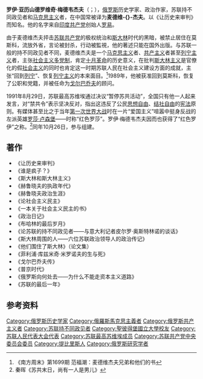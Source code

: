 {{NoteTA
|1=zh-tw:羅伊·亞歷山德羅維奇·梅德維傑夫;zh-hk:羅伊·亞歷山德羅維奇·梅德韋傑夫;zh-cn:罗伊·亚历山德罗维奇·梅德韦杰夫;
|2=zh-tw:羅伊·梅德維傑夫;zh-hk:羅伊·梅德韋傑夫;zh-cn:罗伊·梅德韦杰夫;
|3=zh-tw:梅德維傑夫;zh-hk:梅德韋傑夫;zh-cn:麦德维杰夫;
}}
{{Infobox person
| 姓名     = 罗伊·亚历山德罗维奇·梅德韦杰夫
| 圖像     = Рой Александрович Медведев.jpg
| 圖像大小 = 
| 出生日期 = {{Birth date and age|1925|11|14}}
| 出生地   = {{flag|蘇聯}}[[格魯吉亞|格魯吉亞]][[提比里西|提比里西]]
| 受洗     = 
| 死亡日期 = 
| 死亡地   = 
| 國籍     = {{flag|Russia}}
| 籍貫     = 俄罗斯
| 教育程度 = 
| 母校     =
| 職業     = [[作家|作家]]
| 知名作品 = 《让历史来审判》<br>《斯大林和斯大林主义》<br>《赫鲁晓夫的执政年代》<br>《苏联的最后一年》<br>《普京时代》
| 政黨     = [[苏联共产党|苏联共产党]]<br>{{link-ru|劳动人民社会党|Социалистическая партия трудящихся}}
| 宗教信仰 = [[无神论|无]]
| 配偶     = 
| 子女     = 
| 父母     = 
| 親屬     = 
}}
'''罗伊·亚历山德罗维奇·梅德韦杰夫'''（{{lang-ru|Рой Александрович Медведев}}；{{bd|1925年|11月14日||}}），[[俄罗斯|俄罗斯]]历史学家、政治作家，苏联持不同政见者和[[马克思主义|马克思主义]]者，在中国常被译为'''麦德维-{}-杰夫'''。以《让历史来审判》而知名。他的名字来自[[印度共产党|印度共产党]]创始人[[罗易|罗易]]。

由于麦德维杰夫抨击[[苏联共产党|苏联共产党]]的极权统治和[[斯大林|斯大林]]时代的黑暗，被禁止居住在莫斯科，流放外省，言论被封杀，行动被監視，他的著述只能在国外出版。与苏联一般的持不同政见者不同，麦德维杰夫是一个[[马克思主义|马克思主义]]者、[[共产主义|共产主义]]者甚至[[列宁主义|列宁主义]]者，主张[[社会主义|社会主义]][[多党制|多党制]]，肯定[[十月革命|十月革命]]的历史意义，在批判[[斯大林主义|斯大林主义]]是官僚化的假[[社会主义|社会主义]]的同时也肯定这一时期苏联人民在社会主义建设方面的成就，主张“回到[[列宁|列宁]]”、恢复[[列宁主义|列宁主义]]的本来面目。<ref>《南方周末》第1699期 范福潮：麦德维杰夫兄弟和他们的书</ref>1989年，他被获准回到莫斯科，恢复了公职和党籍，并被任命为[[戈尔巴乔夫|戈尔巴乔夫]]的顾问。

1991年8月29日，苏联最高苏维埃通过决议“暂停苏共活动”，全国只有他一人起来发言，对“禁共令”表示坚决反对，指出这违反了公民[[思想自由|思想自由]]、[[结社自由|结社自由]]的[[宪法|宪法]]原则。有媒体甚至比之于当年[[第一次世界大战|第一次世界大战]]时在一片“爱国主义”喧嚣中挺身反战的左派英雄[[罗莎·卢森堡|罗莎·卢森堡]]——时称“红色罗莎”。罗伊·梅德韦杰夫因而也获得了“红色罗伊”之称。<ref>秦晖《苏共末日，尚有一人是男儿》</ref>同年10月26日，参与组建{{link-ru|劳动人民社会党|Социалистическая партия трудящихся}}。

== 著作 ==
*《让历史来审判》
*《谁是疯子？》
*《斯大林和斯大林主义》
*《赫鲁晓夫的执政年代》
*《赫鲁晓夫政治生涯》
*《论社会主义民主》
*《一本关于社会主义民主的书》
*《政治日记》
*《布哈林的最后岁月》
*《论苏联的持不同政见者——与意大利记者皮尔罗·奥斯特林诺的谈话》
*《斯大林周围的人——六位苏联政治领导人的政治传记》
*《他们围住了斯大林》（论文集）
*《菲利浦·库兹米奇·米罗诺夫的生与死》
*《戈尔巴乔夫传》
*《普京时代》
*《俄罗斯向何处去——为什么不能走资本主义道路》
*《苏联的最后一年》

== 参考资料 ==
<references/>

{{Authority control}}

[[Category:俄罗斯历史学家|Category:俄罗斯历史学家]]
[[Category:俄羅斯馬克思主義者|Category:俄羅斯馬克思主義者]]
[[Category:俄罗斯共产主义者|Category:俄罗斯共产主义者]]
[[Category:苏联持不同政见者|Category:苏联持不同政见者]]
[[Category:聖彼得堡國立大學校友|Category:聖彼得堡國立大學校友]]
[[Category:苏联人民代表大会代表|Category:苏联人民代表大会代表]]
[[Category:苏联最高苏维埃成员|Category:苏联最高苏维埃成员]]
[[Category:苏联共产党中央委员会委员|Category:苏联共产党中央委员会委员]]
[[Category:提比里斯人|Category:提比里斯人]]
[[Category:俄罗斯研究学者|Category:俄罗斯研究学者]]